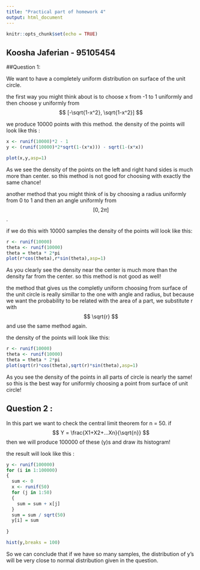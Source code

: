 ---
title: "Practical part of homework 4"
output: html_document
---

```{r setup, include=FALSE}
knitr::opts_chunk$set(echo = TRUE)
```

## Koosha Jaferian - 95105454

##Question 1:

We want to have a completely uniform distribution on surface of the unit circle.

the first way you might think about is to choose x from -1 to 1 uniformly and then choose y uniformly from $$ [-\sqrt{1-x^2}, \sqrt{1-x^2}] $$

we produce 10000 points with this method. the density of the points will look like this :

```{r echo= FALSE}
x <- runif(10000)*2 - 1
y <- (runif(10000)*2*sqrt(1-(x*x))) - sqrt(1-(x*x))

plot(x,y,asp=1)

```
As we see the density of the points on the left and right hand sides is much more than center. so this method is not good for choosing with exactly the same chance!

another method that you might think of is by choosing a radius uniformly from 0 to 1 and then an angle uniformly from $$ [0,2\pi] $$. 

if we do this with 10000 samples the density of the points will look like this:

```{r echo= FALSE}
r <- runif(10000)
theta <- runif(10000)
theta = theta * 2*pi
plot(r*cos(theta),r*sin(theta),asp=1)
```

As you clearly see the density near the center is much more than the density far from the center. so this method is not good as well!

the method that gives us the completly uniform choosing from surface of the unit circle is really simillar to the one with angle and radius, but because we want the probability to be related with the area of a part, we substitute r with $$ \sqrt{r} $$ and use the same method again.

the density of the points will look like this:

```{r echo=FALSE}
r <- runif(10000)
theta <- runif(10000)
theta = theta * 2*pi
plot(sqrt(r)*cos(theta),sqrt(r)*sin(theta),asp=1)
```

As you see the density of the points in all parts of circle is nearly the same! so this is the best way for uniformly choosing a point from surface of unit circle!

## Question 2 :

In this part we want to check the central limit theorem for n = 50. if $$ Y = \frac{X1+X2+...Xn}{\sqrt{n}} $$ then we will produce 100000 of these (y)s and draw its histogram!

the result will look like this :

```{r echo= FALSE}
y <- runif(100000)
for (i in 1:100000)
{
  sum <- 0
  x <- runif(50)
  for (j in 1:50)
  {
    sum = sum + x[j]
  }
  sum = sum / sqrt(50)
  y[i] = sum 
  
}

hist(y,breaks = 100)

```

So we can conclude that if we have so many samples, the distribution of y's will be very close to normal distribution given in the question.

